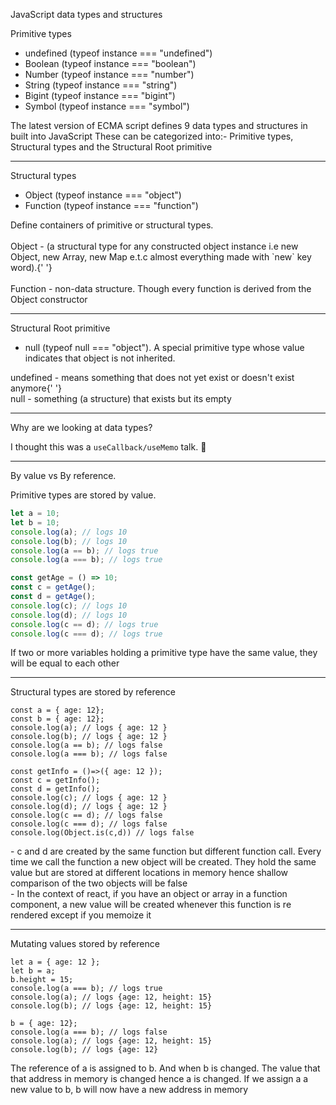 
JavaScript data types and structures

Primitive types

- undefined (typeof instance === "undefined")
- Boolean (typeof instance === "boolean")
- Number (typeof instance === "number")
- String (typeof instance === "string")
- Bigint (typeof instance === "bigint")
- Symbol (typeof instance === "symbol")

<Notes>
  The latest version of ECMA script defines 9 data types and structures in built
  into JavaScript These can be categorized into:- Primitive types, Structural
  types and the Structural Root primitive
</Notes>

---

Structural types

- Object (typeof instance === "object")
- Function (typeof instance === "function")

<Notes>
  Define containers of primitive or structural types. <br />
  <br />
  Object - (a structural type for any constructed object instance i.e new
  Object, new Array, new Map e.t.c almost everything made with `new` key word).{' '}
  <br />
  <br />
  Function - non-data structure. Though every function is derived from the
  Object constructor
</Notes>

---

Structural Root primitive

- null (typeof null === "object"). A special primitive type whose value indicates that object is not inherited.

<Notes>
  undefined - means something that does not yet exist or doesn't exist anymore{' '}
  <br />
  null - something (a structure) that exists but its empty
</Notes>

---

Why are we looking at data types?

I thought this was a `useCallback/useMemo` talk. 🤔

---

By value vs By reference.

Primitive types are stored by value.

```js
let a = 10;
let b = 10;
console.log(a); // logs 10
console.log(b); // logs 10
console.log(a == b); // logs true
console.log(a === b); // logs true

const getAge = () => 10;
const c = getAge();
const d = getAge();
console.log(c); // logs 10
console.log(d); // logs 10
console.log(c == d); // logs true
console.log(c === d); // logs true
```

<Notes>
  If two or more variables holding a primitive type have the same value, they
  will be equal to each other
</Notes>

---

Structural types are stored by reference

```
const a = { age: 12};
const b = { age: 12};
console.log(a); // logs { age: 12 }
console.log(b); // logs { age: 12 }
console.log(a == b); // logs false
console.log(a === b); // logs false

const getInfo = ()=>({ age: 12 });
const c = getInfo();
const d = getInfo();
console.log(c); // logs { age: 12 }
console.log(d); // logs { age: 12 }
console.log(c == d); // logs false
console.log(c === d); // logs false
console.log(Object.is(c,d)) // logs false
```

<Notes>
  - c and d are created by the same function but different function call. Every
  time we call the function a new object will be created. They hold the same
  value but are stored at different locations in memory hence shallow comparison
  of the two objects will be false <br />- In the context of react, if you have
  an object or array in a function component, a new value will be created
  whenever this function is re rendered except if you memoize it
</Notes>

---

Mutating values stored by reference

```
let a = { age: 12 };
let b = a;
b.height = 15;
console.log(a === b); // logs true
console.log(a); // logs {age: 12, height: 15}
console.log(b); // logs {age: 12, height: 15}

b = { age: 12};
console.log(a === b); // logs false
console.log(a); // logs {age: 12, height: 15}
console.log(b); // logs {age: 12}
```

<Notes>
  The reference of a is assigned to b. And when b is changed. The value that
  that address in memory is changed hence a is changed. If we assign a a new
  value to b, b will now have a new address in memory
</Notes>

